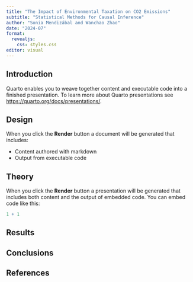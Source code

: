 ```yaml
---
title: "The Impact of Environmental Taxation on CO2 Emissions"
subtitle: "Statistical Methods for Causal Inference"
author: "Sonia Mendizábal and Wanchao Zhao"
date: "2024-07"
format: 
  revealjs:
    css: styles.css
editor: visual
---
```



## Introduction

Quarto enables you to weave together content and executable code into a finished presentation. To learn more about Quarto presentations see <https://quarto.org/docs/presentations/>.

## Design

When you click the **Render** button a document will be generated that includes:

-   Content authored with markdown
-   Output from executable code

## Theory

When you click the **Render** button a presentation will be generated that includes both content and the output of embedded code. You can embed code like this:

```r
1 + 1
```

## Results


## Conclusions


## References
